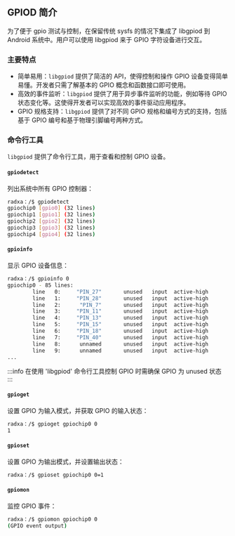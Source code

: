 ## GPIOD 简介

为了便于 gpio 测试与控制，在保留传统 sysfs 的情况下集成了 libgpiod 到 Android 系统中。用户可以使用 libgpiod 来于 GPIO 字符设备进行交互。

### 主要特点

- 简单易用：`libgpiod` 提供了简洁的 API，使得控制和操作 GPIO 设备变得简单易懂。开发者只需了解基本的 GPIO 概念和函数接口即可使用。
- 高效的事件监听：`libgpiod` 提供了用于异步事件监听的功能，例如等待 GPIO 状态变化等。这使得开发者可以实现高效的事件驱动应用程序。
- GPIO 规格支持：`libgpiod` 提供了对不同 GPIO 规格和编号方式的支持，包括基于 GPIO 编号和基于物理引脚编号两种方式。

### 命令行工具

`libgpiod` 提供了命令行工具，用于查看和控制 GPIO 设备。

#### `gpiodetect`

列出系统中所有 GPIO 控制器：

```bash
radxa：/$ gpiodetect
gpiochip0 [gpio0] (32 lines)
gpiochip1 [gpio1] (32 lines)
gpiochip2 [gpio2] (32 lines)
gpiochip3 [gpio3] (32 lines)
gpiochip4 [gpio4] (32 lines)
```

#### `gpioinfo`

显示 GPIO 设备信息：

```bash
radxa：/$ gpioinfo 0
gpiochip0 - 85 lines:
        line   0:     "PIN_27"       unused   input  active-high
        line   1:     "PIN_28"       unused   input  active-high
        line   2:      "PIN_7"       unused   input  active-high
        line   3:     "PIN_11"       unused   input  active-high
        line   4:     "PIN_13"       unused   input  active-high
        line   5:     "PIN_15"       unused   input  active-high
        line   6:     "PIN_18"       unused   input  active-high
        line   7:     "PIN_40"       unused   input  active-high
        line   8:      unnamed       unused   input  active-high
        line   9:      unnamed       unused   input  active-high
...
```

:::info
在使用 'libgpiod' 命令行工具控制 GPIO 时需确保 GPIO 为 unused 状态
:::

#### `gpioget`

设置 GPIO 为输入模式，并获取 GPIO 的输入状态：

```bash
radxa：/$ gpioget gpiochip0 0
1
```

#### `gpioset`

设置 GPIO 为输出模式，并设置输出状态：

```bash
radxa：/$ gpioset gpiochip0 0=1
```

#### `gpiomon`

监控 GPIO 事件：

```bash
radxa：/$ gpiomon gpiochip0 0
(GPIO event output)
```

